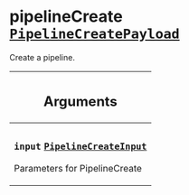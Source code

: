 <!--
  _____   ____    _   _  ____ _______   ______ _____ _____ _______
  |  __  / __   |  | |/ __ __   __| |  ____|  __ _   _|__   __|
  | |  | | |  | | |  | | |  | | | |    | |__  | |  | || |    | |
  | |  | | |  | | | . ` | |  | | | |    |  __| | |  | || |    | |
  | |__| | |__| | | |  | |__| | | |    | |____| |__| || |_   | |
  |_____/ ____/  |_| _|____/  |_|    |______|_____/_____|  |_|
  This file is auto-generated by script/generate_graphql_api_content.sh,
  please build the schema.json by running `rails api:graph:export`
  with https://github.com/buildkite/buildkite/,
  replace the content in data/graphql_data_schema.json
  and run the generation script `./scripts/generate-graphql-api-content.sh`.
-->
<!-- vale off -->

<h1 class="has-pills" data-algolia-exclude>
  pipelineCreate
  <a href="/docs/apis/graphql/schemas/object/pipelinecreatepayload" class="pill pill--object pill--normal-case pill--large" title="Go to OBJECT PipelineCreatePayload"><code>PipelineCreatePayload</code></a>

</h1>
<!-- vale on -->

<p>Create a pipeline.</p>

<table class="responsive-table responsive-table--single-column-rows">
  <thead>
    <th>
      <h2 data-algolia-exclude>Arguments</h2>
    </th>
  </thead>
  <tbody>
    <tr>
      <td>
        <h3 class="is-small has-pills">
          <code>input</code>
          <a
            href="/docs/apis/graphql/schemas/input_object/pipelinecreateinput"
            class="pill pill--input_object pill--normal-case pill--medium"
            title="Go to INPUT_OBJECT PipelineCreateInput"
          >
            <code>PipelineCreateInput</code>
          </a>
        </h3>
        <p>Parameters for PipelineCreate</p>
      </td>
    </tr>
  </tbody>
</table>

